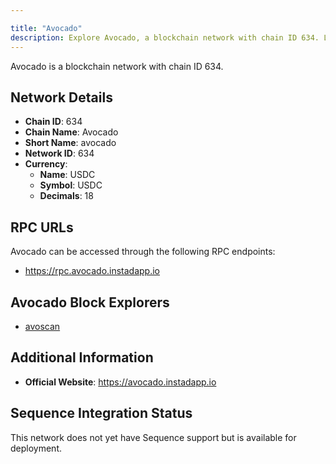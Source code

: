 ```yaml
---

title: "Avocado"
description: Explore Avocado, a blockchain network with chain ID 634. Learn about its native currency, USDC, and how to interact with the network.
---
```




Avocado is a blockchain network with chain ID 634.

## Network Details

- **Chain ID**: 634
- **Chain Name**: Avocado
- **Short Name**: avocado
- **Network ID**: 634
- **Currency**: 
  - **Name**: USDC
  - **Symbol**: USDC
  - **Decimals**: 18

## RPC URLs

Avocado can be accessed through the following RPC endpoints:

- https://rpc.avocado.instadapp.io

## Avocado Block Explorers

- [avoscan](https://avoscan.co)

## Additional Information

- **Official Website**: https://avocado.instadapp.io

## Sequence Integration Status

This network does not yet have Sequence support but is available for deployment.

